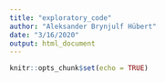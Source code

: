 ```yaml
---
title: "exploratory_code"
author: "Aleksander Brynjulf Hübert"
date: "3/16/2020"
output: html_document
---
```


```r
knitr::opts_chunk$set(echo = TRUE)
```

```r

```

